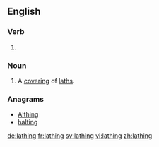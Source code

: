 ==English==

===Verb===
{{head|en}}

# {{present participle of|lathe|lang=en}}

===Noun===
{{en-noun}}

# A [[covering]] of [[lath]]s.

===Anagrams===
* [[Althing#English|Althing]]
* [[halting#English|halting]]

[[de:lathing]]
[[fr:lathing]]
[[sv:lathing]]
[[vi:lathing]]
[[zh:lathing]]